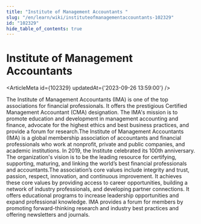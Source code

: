 ```yaml
---
title: "Institute of Management Accountants "
slug: "/en/learn/wiki/instituteofmanagementaccountants-102329"
id: "102329"
hide_table_of_contents: true
---
```



# Institute of Management Accountants 

<ArticleMeta id={102329} updatedAt={'2023-09-26 13:59:00'} />
<div className='border-solid border-b border-t-0 my-4 border-[var(--ifm-color-gray-300)]' />

The Institute of Management Accountants (IMA) is one of the top associations for financial professionals. It offers the prestigious Certified Management Accountant (CMA) designation. The IMA's mission is to promote education and development in management accounting and finance, advocate for the highest ethics and best business practices, and provide a forum for research.The Institute of Management Accountants (IMA) is a global membership association of accountants and financial professionals who work at nonprofit, private and public companies, and academic institutions. In 2019, the Institute celebrated its 100th anniversary. The organization's vision is to be the leading resource for certifying, supporting, maturing, and linking the world’s best financial professionals and accountants.The association’s core values include integrity and trust, passion, respect, innovation, and continuous improvement. It achieves these core values by providing access to career opportunities, building a network of industry professionals, and developing partner connections. It offers educational programs to increase leadership opportunities and expand professional knowledge. IMA provides a forum for members by promoting forward-thinking research and industry best practices and offering newsletters and journals.
